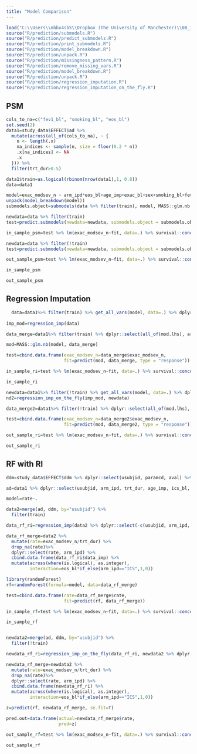 ```yaml
---
title: "Model Comparison"
---
```


```r
load("C:\\Users\\mbbx4sb5\\Dropbox (The University of Manchester)\\00_ICS_RECODE_Shared\\data/study_data.RDa")
source("R/prediction/submodels.R")
source("R/prediction/predict_submodels.R")
source("R/prediction/print_submodels.R")
source("R/prediction/model_breakdown.R")
source("R/prediction/unpack.R")
source("R/prediction/missingness_pattern.R")
source("R/prediction/remove_missing_vars.R")
source("R/prediction/model_breakdown.R")
source("R/prediction/unpack.R")
source("R/prediction/regression_imputation.R")
source("R/prediction/regression_imputation_on_the_fly.R")
```

## PSM

```r
cols_to_na=c("fev1_bl", "smoking_bl", "eos_bl")
set.seed(2)
data1=study_data$EFFECT$ad %>%
  mutate(across(all_of(cols_to_na), ~ {
    n <- length(.x)
    na_indices <- sample(n, size = floor(0.2 * n))
    .x[na_indices] <- NA
    .x
  })) %>% 
  filter(trt_dur>0.5)

data1$train=as.logical(rbinom(nrow(data1),1, 0.8))
data=data1

model=exac_modsev_n ~ arm_ipd*eos_bl+age_imp+exac_bl+sex+smoking_bl+fev1_bl+offset(trt_dur)
unpack(model_breakdown(model))
submodels.object=submodels(data %>% filter(train), model, MASS::glm.nb,force_variables="trt_dur", contrasts=NULL, remove_model_data = c())

newdata=data %>% filter(train)
test=predict.submodels(newdata=newdata, submodels.object = submodels.object, se.fit=T,retain_lhs = T,include_mp=T, type='response')

in_sample_psm=test %>% lm(exac_modsev_n~fit, data=.) %>% survival::concordance()

newdata=data %>% filter(!train)
test=predict.submodels(newdata=newdata, submodels.object = submodels.object, se.fit=T,retain_lhs = T,include_mp=T, type='response')

out_sample_psm=test %>% lm(exac_modsev_n~fit, data=.) %>% survival::concordance()

in_sample_psm

out_sample_psm
```

## Regression Imputation

```r

  data=data1%>% filter(train) %>% get_all_vars(model, data=.) %>% dplyr::select(-all_of(mod.lhs), -trt_dur, -arm_ipd)
  
imp_mod=regression_imp(data)

data_merge=data1%>% filter(train) %>% dplyr::select(all_of(mod.lhs), arm_ipd, trt_dur) %>% cbind.data.frame(imp_mod$data_imp)

mod=MASS::glm.nb(model, data_merge)

test=cbind.data.frame(exac_modsev_n=data_merge$exac_modsev_n,
                      fit=predict(mod, data_merge, type = "response"))

in_sample_ri=test %>% lm(exac_modsev_n~fit, data=.) %>% survival::concordance()

in_sample_ri

newdata=data1%>% filter(!train) %>% get_all_vars(model, data=.) %>% dplyr::select(-all_of(mod.lhs), -trt_dur, -arm_ipd)
nd2=regression_imp_on_the_fly(imp_mod, newdata)

data_merge2=data1%>% filter(!train) %>% dplyr::select(all_of(mod.lhs), arm_ipd, trt_dur) %>% cbind.data.frame(nd2)

test=cbind.data.frame(exac_modsev_n=data_merge2$exac_modsev_n,
                      fit=predict(mod, data_merge2, type = "response"))

out_sample_ri=test %>% lm(exac_modsev_n~fit, data=.) %>% survival::concordance()

out_sample_ri

```

## RF with RI

```r
ddm=study_data$EFFECT$ddm %>% dplyr::select(usubjid, paramcd, aval) %>% pivot_wider(names_from=paramcd, values_from=aval) %>% dplyr::select(-BACT)

ad=data1 %>% dplyr::select(usubjid, arm_ipd, trt_dur, age_imp, ics_bl, sex, cat_bl,fev1_bl, fev1percent_bl, fvc_bl, fev1fvc_bl, laba_bl, lama_bl, comorb_tot_bl, eos_bl, eos_pc_bl, reversibility_bl, smoking_bl, exac_bl, exac_modsev_n, train) 

model=rate~.

data2=merge(ad, ddm, by="usubjid") %>% 
  filter(train)

data_rf_ri=regression_imp(data2 %>% dplyr::select(-c(usubjid, arm_ipd, trt_dur, exac_modsev_n, train)))

data_rf_merge=data2 %>%   
  mutate(rate=exac_modsev_n/trt_dur) %>% 
  drop_na(rate)%>% 
  dplyr::select(rate, arm_ipd) %>% 
  cbind.data.frame(data_rf_ri$data_imp) %>%
  mutate(across(where(is.logical), as.integer),
         interaction=eos_bl*if_else(arm_ipd=="ICS",1,0))

library(randomForest)
rf=randomForest(formula=model, data=data_rf_merge)

test=cbind.data.frame(rate=data_rf_merge$rate,
                      fit=predict(rf, data_rf_merge))

in_sample_rf=test %>% lm(exac_modsev_n~fit, data=.) %>% survival::concordance()

in_sample_rf


newdata2=merge(ad, ddm, by="usubjid") %>% 
  filter(!train)

newdata_rf_ri=regression_imp_on_the_fly(data_rf_ri, newdata2 %>% dplyr::select(-c(usubjid, arm_ipd, trt_dur, exac_modsev_n, train)))

newdata_rf_merge=newdata2 %>%   
  mutate(rate=exac_modsev_n/trt_dur) %>% 
  drop_na(rate)%>% 
  dplyr::select(rate, arm_ipd) %>% 
  cbind.data.frame(newdata_rf_ri) %>%
  mutate(across(where(is.logical), as.integer),
         interaction=eos_bl*if_else(arm_ipd=="ICS",1,0))

z=predict(rf, newdata_rf_merge, se.fit=T)

pred.out=data.frame(actual=newdata_rf_merge$rate,
                    pred=z)

out_sample_rf=test %>% lm(exac_modsev_n~fit, data=.) %>% survival::concordance()

out_sample_rf
```
